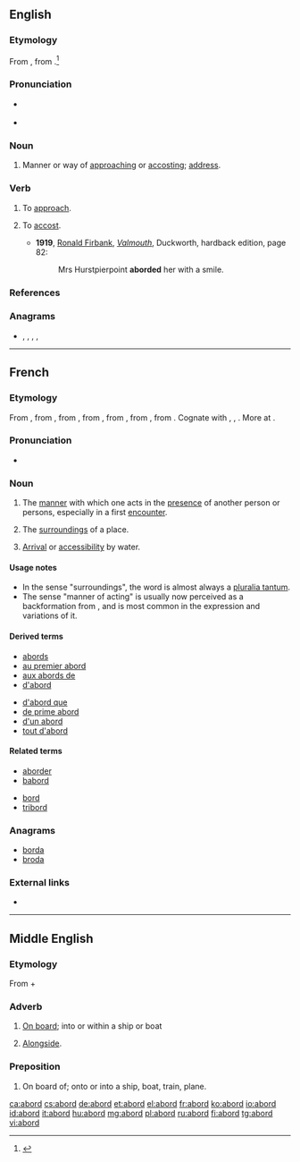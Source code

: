 ==English==

===Etymology===
From {{etyl|enm|en}} {{m|enm|aborden}}, from {{m|enm|abord}}.<ref>{{R:MW3 1976|page=6}}</ref>

===Pronunciation===
* {{a|RP}} {{IPA|/əˈbɔːd/|lang=en}}
* {{a|US}} {{IPA|/əˈbɔɹd/|lang=en}}

===Noun===
{{en-noun}}

# {{label|en|archaic}} Manner or way of [[approach]]ing or [[accost]]ing; [[address]]. {{defdate|since the early 1600s}}
#: {{rfquotek|Chesterfield}}

===Verb===
{{en-verb}}

# {{label|en|transitive|obsolete}} To [[approach]]. {{defdate|attested from around 1400 until the late 1600s}}
# {{label|en|transitive|rare}} To [[accost]]. {{defdate|since the early 1600s}}
#* '''1919''', [[w:Ronald Firbank|Ronald Firbank]], ''[[w:Valmouth|Valmouth]]'', Duckworth, hardback edition, page 82:
#*: Mrs Hurstpierpoint '''aborded''' her with a smile.

===References===
<references/>

===Anagrams===
* {{l|en|board}}, {{l|en|broad}}, {{l|en|B road}}, {{l|en|dobra}}, {{l|en|Dobra}}

----

==French==

===Etymology===
From {{etyl|frm|fr}}, from {{m|frm|aborder}}, from {{etyl|fro|fr}} {{m|fro|aborder||to hit a ship in order to board it}}, from {{m|fro|bord||side of a ship, edge}}, from {{etyl|frk|fr}} {{m|frk|*bord||side of a ship or vessel}}, from {{etyl|gem-pro|fr}} {{m|gem-pro|*burdą||edge, border, side}}, from {{etyl|ine-pro|fr}} {{m|ine-pro|*bheredh-||to cut}}. Cognate with {{etyl|goh|-}} {{m|goh|bort||edge, rim, rand}}, {{etyl|ang|-}} {{m|ang|bord||ship, side of a ship}}, {{etyl|non|-}} {{m|non|borð||edge, side of a vessel}}. More at {{l|en|board}}.

===Pronunciation===
* {{audio|Fr-abord.ogg|Audio|lang=fr}}

===Noun===
{{fr-noun|m}}

# {{label|fr|literary}} The [[manner]] with which one acts in the [[presence]] of another person or persons, especially in a first [[encounter]].
# {{label|fr|rare}} The [[surrounding]]s of a place.
# {{label|fr|archaic}} [[arrival|Arrival]] or [[accessibility]] by water.

====Usage notes====
* In the sense "surroundings", the word is almost always a [[pluralia tantum]].
* The sense "manner of acting" is usually now perceived as a backformation from {{m|fr|aborder||to approach}}, and is most common in the expression {{m|fr||être [[d'un abord]]}} and variations of it.

====Derived terms====
{{der-top}}
* [[abords]]
* [[au premier abord]]
* [[aux abords de]]
* [[d'abord]]
{{der-mid}}
* [[d'abord que]]
* [[de prime abord]]
* [[d'un abord]]
* [[tout d'abord]]
{{der-bottom}}

====Related terms====
{{rel-top}}
* [[aborder]]
* [[babord]]
{{rel-mid}}
* [[bord#French|bord]]
* [[tribord]]
{{rel-bottom}}

===Anagrams===
* [[borda#French|borda]]
* [[broda#French|broda]]

===External links===
* {{R:TLFi}}

----

==Middle English==

===Etymology===
From {{etyl|fro|enm}} {{m|fro|a|}} + {{m|fro|bord||exterior of a ship}}

===Adverb===
{{head|enm|adverb}}

# [[on board|On board]]; into or within a ship or boat
# {{label|enm|nautical}} [[alongside|Alongside]].

===Preposition===
{{head|enm|preposition}}

# On board of; onto or into a ship, boat, train, plane.

[[ca:abord]]
[[cs:abord]]
[[de:abord]]
[[et:abord]]
[[el:abord]]
[[fr:abord]]
[[ko:abord]]
[[io:abord]]
[[id:abord]]
[[it:abord]]
[[hu:abord]]
[[mg:abord]]
[[pl:abord]]
[[ru:abord]]
[[fi:abord]]
[[tg:abord]]
[[vi:abord]]